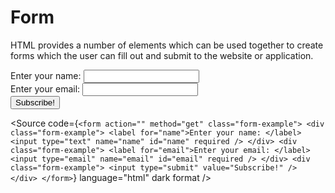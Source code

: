 
<Meta title="Atoms/Form/Form" />

# Form

HTML provides a number of elements which can be used together to create forms which the user can 
fill out and submit to the website or application.

<Unstyled>
  <form action="" method="get" className="form-example">
    <div className="form-example">
      <label htmlFor="name">Enter your name: </label>
      <input type="text" name="name" id="name" required />
    </div>
    <div className="form-example">
      <label htmlFor="email">Enter your email: </label>
      <input type="email" name="email" id="email" required />
    </div>
    <div className="form-example">
      <input type="submit" value="Subscribe!" />
    </div>
  </form>
</Unstyled>

<Source
  code={`
    <form action="" method="get" class="form-example">
      <div class="form-example">
        <label for="name">Enter your name: </label>
        <input type="text" name="name" id="name" required />
      </div>
      <div class="form-example">
        <label for="email">Enter your email: </label>
        <input type="email" name="email" id="email" required />
      </div>
      <div class="form-example">
        <input type="submit" value="Subscribe!" />
      </div>
    </form>
  `}
  language="html"
  dark format
/>
